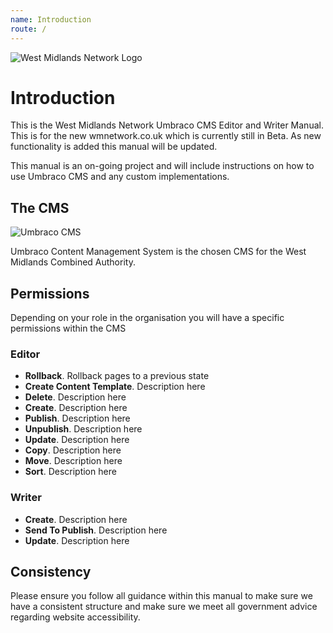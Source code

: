 ```yaml
---
name: Introduction
route: /
---
```


![West Midlands Network Logo](../public/general/West-Midlands-Network-logo.png)

# Introduction

This is the West Midlands Network Umbraco CMS Editor and Writer Manual. This is for the new wmnetwork.co.uk which is currently still in Beta. As new functionality is added this manual will be updated.

This manual is an on-going project and will include instructions on how to use Umbraco CMS and any custom implementations.

## The CMS

![Umbraco CMS](../public/general/umbraco-logo.png)

Umbraco Content Management System is the chosen CMS for the West Midlands Combined Authority.

## Permissions

Depending on your role in the organisation you will have a specific permissions within the CMS

### Editor

- **Rollback**. Rollback pages to a previous state
- **Create Content Template**. Description here
- **Delete**. Description here
- **Create**. Description here
- **Publish**. Description here
- **Unpublish**. Description here
- **Update**. Description here
- **Copy**. Description here
- **Move**. Description here
- **Sort**. Description here

### Writer

- **Create**. Description here
- **Send To Publish**. Description here
- **Update**. Description here

## Consistency

Please ensure you follow all guidance within this manual to make sure we have a consistent structure and make sure we meet all government advice regarding website accessibility. 